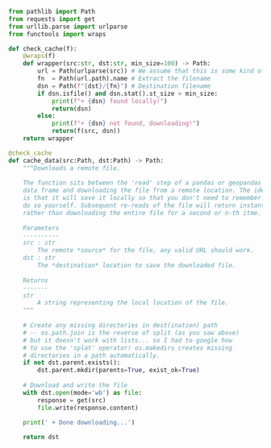 ```python
from pathlib import Path
from requests import get
from urllib.parse import urlparse
from functools import wraps

def check_cache(f):
    @wraps(f)
    def wrapper(src:str, dst:str, min_size=100) -> Path:
        url = Path(urlparse(src)) # We assume that this is some kind of valid URL 
        fn  = Path(url.path).name # Extract the filename
        dsn = Path(f"{dst}/{fn}") # Destination filename
        if dsn.isfile() and dsn.stat().st_size > min_size:
            print(f"+ {dsn} found locally!")
            return(dsn)
        else:
            print(f"+ {dsn} not found, downloading!")
            return(f(src, dsn))
    return wrapper

@check_cache
def cache_data(src:Path, dst:Path) -> Path:
    """Downloads a remote file.
    
    The function sits between the 'read' step of a pandas or geopandas
    data frame and downloading the file from a remote location. The idea
    is that it will save it locally so that you don't need to remember to
    do so yourself. Subsequent re-reads of the file will return instantly
    rather than downloading the entire file for a second or n-th itme.
    
    Parameters
    ----------
    src : str
        The remote *source* for the file, any valid URL should work.
    dst : str
        The *destination* location to save the downloaded file.
        
    Returns
    -------
    str
        A string representing the local location of the file.
    """
      
    # Create any missing directories in dest(ination) path
    # -- os.path.join is the reverse of split (as you saw above)
    # but it doesn't work with lists... so I had to google how
    # to use the 'splat' operator! os.makedirs creates missing
    # directories in a path automatically.
    if not dst.parent.exists():
        dst.parent.mkdir(parents=True, exist_ok=True)
        
    # Download and write the file
    with dst.open(mode='wb') as file:
        response = get(src)
        file.write(response.content)
        
    print(' + Done downloading...')

    return dst
```